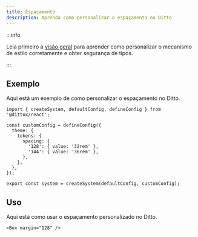 ```yaml
---
title: Espaçamento
description: Aprenda como personalizar o espaçamento no Ditto
---
```


:::info

Leia primeiro a [visão geral](/theming/customization/overview) para aprender
como personalizar o mecanismo de estilo corretamente e obter segurança de tipos.

:::

## Exemplo

Aqui está um exemplo de como personalizar o espaçamento no Ditto.

```tsx title="theme.ts"
import { createSystem, defaultConfig, defineConfig } from '@dittox/react';

const customConfig = defineConfig({
  theme: {
    tokens: {
      spacing: {
        '128': { value: '32rem' },
        '144': { value: '36rem' },
      },
    },
  },
});

export const system = createSystem(defaultConfig, customConfig);
```

## Uso

Aqui está como usar o espaçamento personalizado no Ditto.

```tsx
<Box margin="128" />
```
